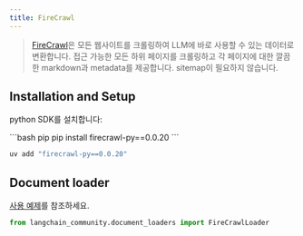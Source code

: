 ```yaml
---
title: FireCrawl
---
```


>[FireCrawl](https://firecrawl.dev/?ref=langchain)은 모든 웹사이트를 크롤링하여 LLM에 바로 사용할 수 있는 데이터로 변환합니다.
> 접근 가능한 모든 하위 페이지를 크롤링하고 각 페이지에 대한 깔끔한 markdown과
> metadata를 제공합니다. sitemap이 필요하지 않습니다.


## Installation and Setup

python SDK를 설치합니다:

<CodeGroup>
```bash pip
pip install firecrawl-py==0.0.20
```

```bash uv
uv add "firecrawl-py==0.0.20"
```
</CodeGroup>

## Document loader

[사용 예제](/oss/integrations/document_loaders/firecrawl)를 참조하세요.

```python
from langchain_community.document_loaders import FireCrawlLoader
```